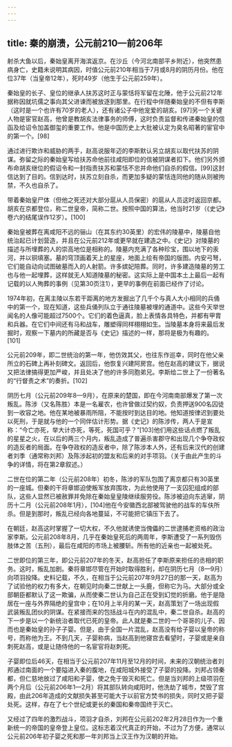 ```yaml
---
---
---
```

title: 秦的崩溃，公元前210—前206年
---



射杀大鱼以后，秦始皇离开海滨返京。在沙丘（今河北南部平乡附近），他突然患病身亡，史籍未说明其病因，时值公元前210年相当于7月或8月的阴历月份。他在位37年（当皇帝12年），死时49岁（他生于公元前259年）。

秦始皇的长子、皇位的继承人扶苏这时正与蒙恬将军留在北陲，他于公元前212年据称因就坑儒之事向其父进谏而被放逐到那里。在行程中伴随秦始皇的不但有李斯（这时是一个也许有70岁的老人），还有诸公子中他宠爱的胡亥。[97]另一个关键人物是宦官赵高，他曾是教胡亥法律事务的师傅，这时负责监督和传递秦始皇的信函及给诏令加盖御玺的重要工作。他是中国历史上大批被认定为臭名昭著的宦官中的第一个。[98]

通过进行欺诈和威胁的两手，赵高说服年迈的李斯默认另立胡亥以取代扶苏的阴谋。弥留之际的秦始皇写给扶苏命他前往咸阳即位的信被阴谋者扣下。他们另外颁布命胡亥继位的假诏令和一封指责扶苏和蒙恬不忠并命他们自杀的假信。[99]这封信达到了目的。信到达时，扶苏立刻自杀，而更加多疑的蒙恬连同他的随从则被拘禁，不久也自杀了。

带着秦始皇尸体（但他之死还对大部分扈从人员保密）的扈从人员这时返回京都。胡亥在京都登位，称二世皇帝，简称二世。按照中国的算法，他当时21岁（《史记》卷六的结尾误作12岁）。[100]

秦始皇被葬在离咸阳不远的骊山（在其东约30英里）的宏伟的陵墓中，陵墓自他统治起已计划营造，并且在公元前212年或更早就在建造之中。《史记》对陵墓的描述与所埋葬的人的崇高地位是相称的。陵墓内充满了各种珍宝，围以地下的汞河，并以铜填塞。墓的穹顶画着天上的星座，地面上绘有帝国的版图。内安弓弩，它们能自动向试图破墓而入的人射箭。许多嫔妃陪葬。同时，许多建造陵墓的劳工也与他一起埋葬，这样就无人知道陵墓的秘密。这实际上是中国本土上最后一起有记载的以人殉葬的事例（见第30页注1），更早的事例在前面已经作了讨论。

1974年初，在离主陵以东若干距离的地方发掘出了几千个与真人大小相同的兵俑中的第一个，现在知道，这些兵俑列队立于通往陵墓被埋的通道中。这些今天举世闻名的人像可能超过7500个。它们的着色逼真，脸上表情各具特色，并都有甲胄和兵器。在它们中间还有马和战车，雕塑得同样栩栩如生。当陵墓本身将来最后发掘时，观察一下墓内的所藏是否与《史记》描述的一样，那将是极为有趣的。[101]

公元前209年，即二世统治的第一年，他仿效其父，也往东作巡幸，同时在他父亲所立的石碑上再补刻碑文。返回后，他恢复兴建阿房宫。他在赵高的建议下，据说又把法律搞得更加严峻，并且处决了他的许多同胞弟兄。李斯给二世上了一份著名的“行督责之术”的奏折。[102]

阴历七月（公元前209年8—9月），在原来的楚国，即在今河南南部爆发了第一次叛乱。陈涉（又名陈胜）本是一名雇农，也许曾做过契约奴，负责押送900名囚徒到一收容之地。他在某地被暴雨所阻，不能按时到达目的地。他知道按律迟到要处以死刑，于是就与他的一个同伴估计形势。据《史记》的陈涉传，两人于是宣称：“今亡亦死，举大计亦死，等死，死国可乎？”[103]他们用这些话点燃了叛乱的星星之火，在以后的两三个月内，叛乱造成了普遍杀害郡守和出现几个争夺政权的造反者的局面。在争夺政权的造反者中，除了陈涉本人外，还有后来汉代的创建者刘季（通常称刘邦）及陈涉起初的盟友和后来的对手项羽。（关于由此产生的斗争的详情，将在第2章叙述。）

二世在位的第二年（公元前208年）初冬，陈涉的军队包围了离京都只有30英里的一座城。但秦的干将章邯迫使叛军放弃围攻，为此他使用了一支囚犯组成的部队，这些人显然已被赦罪并免除在秦始皇皇陵继续服劳役。陈涉被迫向东逃窜，阴历十二月（公元前208年1月），[104]他在今安徽西北部被驾驶他的战车的车伕所杀。但是到那时，叛乱已经向各地蔓延，不可能把它镇压下去了。

在朝廷，赵高这时掌握了一切大权，不久他就诱使当傀儡的二世逮捕老资格的政治家李斯。公元前208年8月，几乎在秦始皇死后的两周年，李斯遭受了一系列毁伤肢体之苦（五刑），最后在咸阳的市场上被腰斩。所有他的近亲也一起被处死。

二世即位的第三年，即公元前207年的冬天，赵高担任了李斯原来担任的丞相的职务。这时，叛乱加剧。秦将章邯尽管在开始时取得胜利，却在阴历七月（8—9月）向项羽投降。史料记载，不久，在相当于公元前207年9月27日的那一天，赵高为了试验他的权力有多大，在朝见时向秦二世献上一头鹿，但称它为马。大部分或全部朝臣都默认了这一欺骗，从而使秦二世认为自己正在受到幻觉的折磨。他于是隐居在一座与外界隔绝的皇宫中；在10月上半月的某一天，赵高策划了一场出现假武装叛乱团伙的阴谋。在紧接而来的包括战斗在内的混乱中，秦二世自杀。赵高的下一步是以一个新统治者取代已死的皇帝。此人就是秦二世的一个哥哥的儿子、因而也是秦始皇的孙子子婴。但是，由于全国一片混乱，赵高没有给子婴以皇帝的称号，而称他为王。不到几天，子婴称病，当赵高到他寝宫去看望时，子婴或是亲自刺死赵高，或是让随侍他的一名宦官将赵刺死。

子婴即位后46天，在相当于公元前207年11月至12月的时间，未来的汉朝统治者刘邦通过南面的一个要隘进入秦的腹地，在咸阳城外接受了子婴的投降。刘邦占领秦都，但仁慈地放过了咸阳和子婴，使之免于毁灭和死亡。但是当刘邦的上级项羽在两个月后（公元前206年1—2月）将其部队转向咸阳时，他洗劫了城市，焚毁了宫殿，由此206年造成的文献损失甚至可能大于以前官方焚书的损失，同时又把子婴处死。这样，存在了七个世纪或更长的秦国和秦帝国终于灭亡。

又经过了四年的激烈战斗，项羽才自杀，刘邦在公元前202年2月28日作为一个重新统一的帝国的皇帝登上皇位。这标志着汉代真正的开始，不过为了方便，通常以公元前206年初子婴之死和那一年刘邦当上汉王作为汉朝的开始。